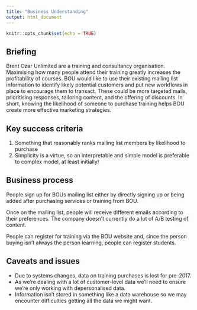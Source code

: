 ```yaml
---
title: "Business Understanding"
output: html_document
---
```


```r
knitr::opts_chunk$set(echo = TRUE)
```

## Briefing
Brent Ozar Unlimited are a training and consultancy organisation. Maximising how many people attend their training greatly increases the profitability of courses. BOU would like to use their existing mailing list information to identify likely potential customers and put new workflows in place to encourage them to transact. These could be more targeted mails, prioritising responses, tailoring content, and the offering of discounts. In short, knowing the likelihood of someone to purchase training helps BOU create more effective marketing strategies.

## Key success criteria
1. Something that reasonably ranks mailing list members by likelihood to purchase
2. Simplicity is a virtue, so an interpretable and simple model is preferable to complex model, at least initially!

## Business process
People sign up for BOUs mailing list either by directly signing up or being added after purchasing services or training from BOU.

Once on the mailing list, people will receive different emails according to their preferences. The company doesn't currently do a lot of A/B testing of content.

People can register for training via the BOU website and, since the person buying isn't always the person learning, people can register students.

## Caveats and issues
- Due to systems changes, data on training purchases is lost for pre-2017.
- As we're dealing with a lot of customer-level data we'll need to ensure we're only working with depersonalised data.
- Information isn't stored in something like a data warehouse so we may encounter difficulties getting all the data we might want.